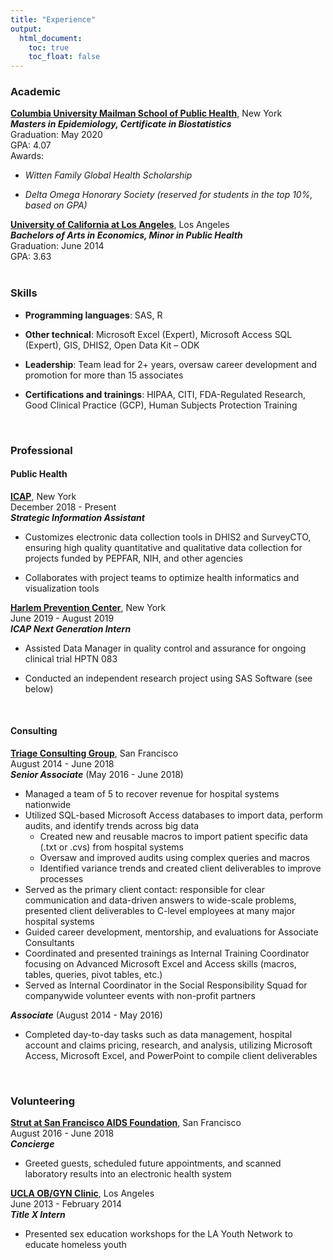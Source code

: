 ```yaml
---
title: "Experience"
output:
  html_document: 
    toc: true
    toc_float: false
---
```

  
  
### Academic  

**[Columbia University Mailman School of Public Health](https://www.mailman.columbia.edu/)**, New York     
***Masters in Epidemiology, Certificate in Biostatistics***  
Graduation: May 2020  
GPA: 4.07  
Awards:  

* *Witten Family Global Health Scholarship* 

* *Delta Omega Honorary Society (reserved for students in the top 10%, based on GPA)*  
  

**[University of California at Los Angeles](http://www.ucla.edu/)**, Los Angeles    
***Bachelors of Arts in Economics, Minor in Public Health***  
Graduation: June 2014  
GPA: 3.63  
<br>

### Skills 
* **Programming languages**: SAS, R

* **Other technical**: Microsoft Excel (Expert), Microsoft Access SQL (Expert), GIS, DHIS2, Open Data Kit – ODK

* **Leadership**: Team lead for 2+ years, oversaw career development and promotion for more than 15 associates

* **Certifications and trainings**: HIPAA, CITI, FDA-Regulated Research, Good Clinical Practice (GCP), Human Subjects Protection Training

<br>

### Professional

#### Public Health

**[ICAP](https://icap.columbia.edu/)**, New York    
December 2018 - Present  
__*Strategic Information Assistant*__  

* Customizes electronic data collection tools in DHIS2 and SurveyCTO, ensuring high quality quantitative and qualitative data collection for projects funded by PEPFAR, NIH, and other agencies 

* Collaborates with project teams to optimize health informatics and visualization tools

**[Harlem Prevention Center](https://www.facebook.com/HarlemPreventionCenter/)**, New York   
June 2019 - August 2019  
__*ICAP Next Generation Intern*__

* Assisted Data Manager in quality control and assurance for ongoing clinical trial HPTN 083

* Conducted an independent research project using SAS Software (see below)

<br>

#### Consulting

**[Triage Consulting Group](https://www.triageconsulting.com/)**, San Francisco      
August 2014 - June 2018  
__*Senior Associate*__ (May 2016 - June 2018)

* Managed a team of 5 to recover revenue for hospital systems nationwide
* Utilized SQL-based Microsoft Access databases to import data, perform audits, and identify trends across big data  
  * Created new and reusable macros to import patient specific data (.txt or .cvs) from hospital systems 
  * Oversaw and improved audits using complex queries and macros
  * Identified variance trends and created client deliverables to improve processes   

* Served as the primary client contact: responsible for clear communication and data-driven answers to wide-scale problems, presented client deliverables to C-level employees at many major hospital systems
* Guided career development, mentorship, and evaluations for Associate Consultants
* Coordinated and presented trainings as Internal Training Coordinator focusing on Advanced Microsoft Excel and Access skills (macros, tables, queries, pivot tables, etc.) 
* Served as Internal Coordinator in the Social Responsibility Squad for companywide volunteer events with non-profit partners  

__*Associate*__	(August 2014 - May 2016) 

* Completed day-to-day tasks such as data management, hospital account and claims pricing, research, and analysis, utilizing Microsoft Access, Microsoft Excel, and PowerPoint to compile client deliverables

<br>

### Volunteering

**[Strut at San Francisco AIDS Foundation](https://www.sfaf.org/locations/strut/)**, San Francisco      
August 2016 - June 2018  
__*Concierge*__

* Greeted guests, scheduled future appointments, and scanned laboratory results into an electronic health system  

**[UCLA OB/GYN Clinic](http://obgyn.ucla.edu/)**, Los Angeles      
June 2013 - February 2014  
__*Title X Intern*__

* Presented sex education workshops for the LA Youth Network to educate homeless youth 


